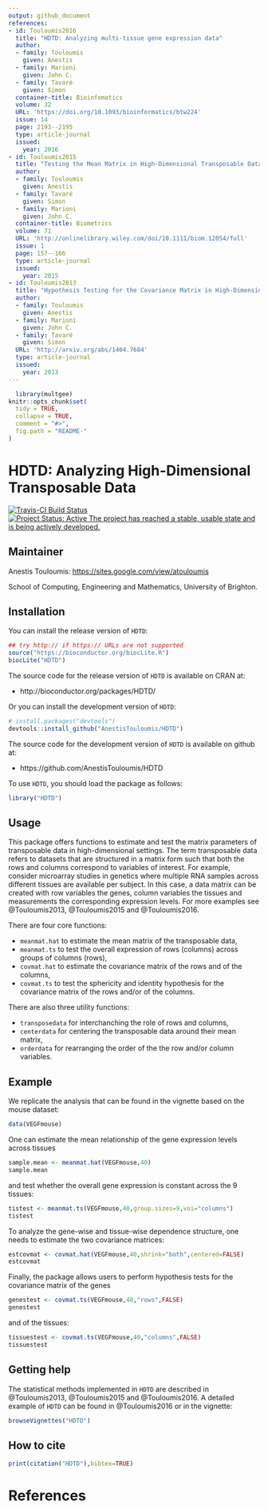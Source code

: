 ```yaml
---
output: github_document
references:
- id: Touloumis2016
  title: "HDTD: Analyzing multi-tissue gene expression data"
  author:
  - family: Touloumis
    given: Anestis
  - family: Marioni 
    given: John C.
  - family: Tavaré
    given: Simon  
  container-title: Bioinfomatics
  volume: 32
  URL: 'https://doi.org/10.1093/bioinformatics/btw224'
  issue: 14
  page: 2193--2195
  type: article-journal
  issued:
    year: 2016
- id: Touloumis2015
  title: "Testing the Mean Matrix in High-Dimensional Transposable Data"
  author:
  - family: Touloumis
    given: Anestis
  - family: Tavaré
    given: Simon
  - family: Marioni 
    given: John C. 
  container-title: Biometrics
  volume: 71
  URL: 'http://onlinelibrary.wiley.com/doi/10.1111/biom.12054/full'
  issue: 1
  page: 157--166
  type: article-journal
  issued:
    year: 2015
- id: Touloumis2013
  title: "Hypothesis Testing for the Covariance Matrix in High-Dimensional Transposable Data with Kronecker Product Dependence Structure"
  author:
  - family: Touloumis
    given: Anestis
  - family: Marioni 
    given: John C.
  - family: Tavaré
    given: Simon  
  URL: 'http://arxiv.org/abs/1404.7684'
  type: article-journal
  issued:
    year: 2013    
---
```


<!-- README.md is generated from README.Rmd. Please edit that file -->

```r
  library(multgee)
knitr::opts_chunk$set(
  tidy = TRUE,
  collapse = TRUE,
  comment = "#>",
  fig.path = "README-"
)
```

# HDTD: Analyzing High-Dimensional Transposable Data

[![Travis-CI Build Status](https://travis-ci.org/AnestisTouloumis/HDTD.svg?branch=master)](https://travis-ci.org/AnestisTouloumis/HDTD)
[![Project Status: Active The project has reached a stable, usable state and is being actively developed.](http://www.repostatus.org/badges/latest/active.svg)](http://www.repostatus.org/#active) 


## Maintainer

Anestis Touloumis: <https://sites.google.com/view/atouloumis>

School of Computing, Engineering and Mathematics, University of Brighton.


## Installation

You can install the release version of `HDTD`:

```r
## try http:// if https:// URLs are not supported
source("https://bioconductor.org/biocLite.R")
biocLite("HDTD")
```

The source code for the release version of `HDTD` is available on CRAN at:

- http://bioconductor.org/packages/HDTD/

Or you can install the development version of `HDTD`:

```r
# install.packages("devtools")
devtools::install_github("AnestisTouloumis/HDTD")
```

The source code for the development version of `HDTD` is available on github at:

- https://github.com/AnestisTouloumis/HDTD

To use `HDTD`, you should load the package as follows:

```r
library("HDTD")
```

## Usage

This package offers functions to estimate and test the matrix parameters of transposable data in high-dimensional settings. The term transposable data refers to datasets that are structured in a matrix form such that both the rows and columns correspond to variables of interest. For example, consider microarray studies in genetics where multiple RNA samples across different tissues are available per subject. In this case, a data matrix can be created with row variables the genes, column variables the tissues and measurements the corresponding expression levels. For more examples see @Touloumis2013, @Touloumis2015 and @Touloumis2016.


There are four core functions:

- `meanmat.hat` to estimate the mean matrix of the transposable data,
- `meanmat.ts` to test the overall expression of rows (columns) across groups of columns (rows),
- `covmat.hat` to estimate the covariance matrix of the rows and of the columns,
- `covmat.ts` to test the sphericity and identity hypothesis for the covariance matrix of the rows and/or of the columns.


There are also three utility functions:

- `transposedata` for interchanching the role of rows and columns,
- `centerdata` for centering the transposable data around their mean matrix,
- `orderdata` for rearranging the order of the the row and/or column variables.

## Example
We replicate the analysis that can be found in the vignette based on the mouse dataset: 
```r
data(VEGFmouse)
```
One can estimate the mean relationship of the gene expression levels across tissues
```r
sample.mean <- meanmat.hat(VEGFmouse,40)
sample.mean
```
and test whether the overall gene expression is constant across the $9$ tissues:
```r
tistest <- meanmat.ts(VEGFmouse,40,group.sizes=9,voi="columns")
tistest
```
To analyze the gene-wise and tissue-wise dependence structure, one needs to estimate the two covariance matrices:
```r
estcovmat <- covmat.hat(VEGFmouse,40,shrink="both",centered=FALSE)
estcovmat
```
Finally, the package allows users to perform hypothesis tests for the covariance matrix of the genes
```r
genestest <- covmat.ts(VEGFmouse,40,"rows",FALSE)
genestest
```
and of the tissues:
```r
tissuestest <- covmat.ts(VEGFmouse,40,"columns",FALSE)
tissuestest
```

## Getting help
The statistical methods implemented in `HDTD` are described in @Touloumis2013, @Touloumis2015 and @Touloumis2016. A detailed example of `HDTD` can be found in @Touloumis2016 or in the vignette: 

```r
browseVignettes("HDTD")
```


## How to cite

```r
print(citation("HDTD"),bibtex=TRUE)
```

# References